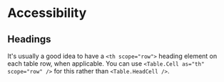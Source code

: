 
<Meta title="Examples|Accessibility" />

# Accessibility

## Headings

It's usually a good idea to have a `<th scope="row">` heading element on each table row, when applicable. You can use `<Table.Cell as="th" scope="row" />` for this rather than `<Table.HeadCell />`.
